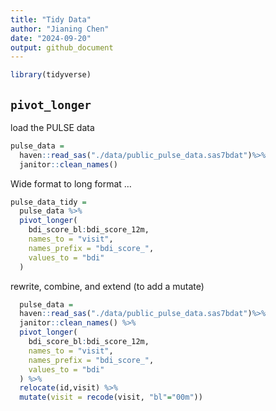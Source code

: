```yaml
---
title: "Tidy Data"
author: "Jianing Chen"
date: "2024-09-20"
output: github_document
---
```


```r
library(tidyverse)
```

## `pivot_longer`

load the PULSE data 

```r
pulse_data = 
  haven::read_sas("./data/public_pulse_data.sas7bdat")%>%
  janitor::clean_names()
```

Wide format to long format ...

```r
pulse_data_tidy = 
  pulse_data %>%
  pivot_longer(
    bdi_score_bl:bdi_score_12m,
    names_to = "visit",
    names_prefix = "bdi_score_",
    values_to = "bdi"
  )
```

rewrite, combine, and extend (to add a mutate)

```r
  pulse_data = 
  haven::read_sas("./data/public_pulse_data.sas7bdat")%>%
  janitor::clean_names() %>%
  pivot_longer(
    bdi_score_bl:bdi_score_12m,
    names_to = "visit",
    names_prefix = "bdi_score_",
    values_to = "bdi"
  ) %>%
  relocate(id,visit) %>%
  mutate(visit = recode(visit, "bl"="00m"))
```

